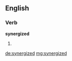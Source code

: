 ==English==

===Verb===
'''synergized'''

# {{en-past of|synergize}}

[[de:synergized]]
[[mg:synergized]]